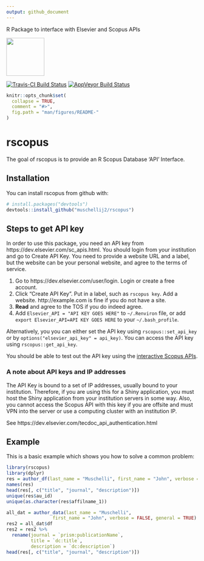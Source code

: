 ```yaml
---
output: github_document
---
```


<!-- README.md is generated from README.Rmd. Please edit that file -->

R Package to interface with Elsevier and Scopus APIs

<!-- ![Sticker](sticker.png) -->
<img src="sticker.png" width="100">


[![Travis-CI Build Status](https://travis-ci.org/muschellij2/rscopus.svg?branch=master)](https://travis-ci.org/muschellij2/rscopus)
[![AppVeyor Build Status](https://ci.appveyor.com/api/projects/status/github/muschellij2/rscopus?branch=master&svg=true)](https://ci.appveyor.com/project/muschellij2/rscopus)


```r
knitr::opts_chunk$set(
  collapse = TRUE,
  comment = "#>",
  fig.path = "man/figures/README-"
)
```

# rscopus

The goal of rscopus is to provide an R Scopus Database 'API' Interface.

## Installation

You can install rscopus from github with:

```r
# install.packages("devtools")
devtools::install_github("muschellij2/rscopus")
```

## Steps to get API key

In order to use this package, you need an API key from https://dev.elsevier.com/sc_apis.html.  You should login from your institution and go to Create API Key.  You need to provide a website URL and a label, but the website can be your personal website, and agree to the terms of service.  


1.  Go to https://dev.elsevier.com/user/login. Login or create a free account.
2.  Click "Create API Key".  Put in a label, such as `rscopus key`.  Add a website.  http://example.com is fine if you do not have a site.
3.  **Read** and agree to the TOS if you do indeed agree.
4.  Add `Elsevier_API = "API KEY GOES HERE"` to `~/.Renviron` file, or add `export Elsevier_API=API KEY GOES HERE` to your `~/.bash_profile`. 

Alternatively, you you can either set the API key using `rscopus::set_api_key` or by `options("elsevier_api_key" = api_key)`.  You can access the API key using `rscopus::get_api_key`. 

You should be able to test out the API key using the [interactive Scopus APIs](https://dev.elsevier.com/scopus.html).

### A note about API keys and IP addresses
The API Key is bound to a set of IP addresses, usually bound to your institution.  Therefore, if you are using this for a Shiny application, you must host the Shiny application from your institution servers in some way.  Also, you cannot access the Scopus API with this key if you are offsite and must VPN into the server or use a computing cluster with an institution IP.

See https://dev.elsevier.com/tecdoc_api_authentication.html


## Example

This is a basic example which shows you how to solve a common problem:

```r
library(rscopus)
library(dplyr)
res = author_df(last_name = "Muschelli", first_name = "John", verbose = FALSE, general = FALSE)
names(res)
head(res[, c("title", "journal", "description")])
unique(res$au_id)
unique(as.character(res$affilname_1))

all_dat = author_data(last_name = "Muschelli", 
                 first_name = "John", verbose = FALSE, general = TRUE)
res2 = all_dat$df
res2 = res2 %>% 
  rename(journal = `prism:publicationName`,
         title = `dc:title`,
         description = `dc:description`)
head(res[, c("title", "journal", "description")])

```
